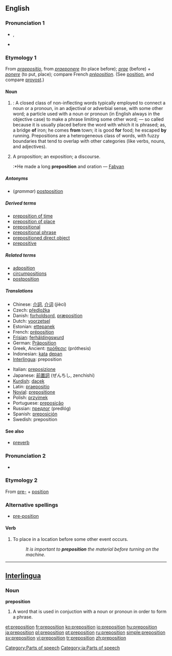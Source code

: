 ==English==
{{wikipedia}}

===Pronunciation 1===
*{{enPR|prĕp-ə-zĭsh'ən}}, {{IPA|/ˌprɛpəˈzɪʃən/}}
*{{audio|en-us-preposition.ogg|Audio (US)}}

===Etymology 1===
From {{L.}} ''[[praepositio]]'', from ''[[praeponere]]'' (to place before); ''[[prae]]'' (before) + ''[[ponere]]'' (to put, place); compare French ''[[préposition]]''. (See [[position]], and compare [[provost]].)

====Noun====
{{en-noun}}

# {{grammar}}: A closed class of non-inflecting words typically employed to connect a noun or a pronoun, in an adjectival or adverbial sense, with some other word; a particle used with a noun or pronoun (in English always in the objective case) to make a phrase limiting some other word; — so called because it is usually placed before the word with which it is phrased; as, a bridge '''of''' iron; he comes '''from''' town; it is good '''for''' food; he escaped '''by''' running. Prepositions are a heterogeneous class of words, with fuzzy boundaries that tend to overlap with other categories (like verbs, nouns, and adjectives).
# {{obsolete}} A proposition; an exposition; a discourse.
#:*He made a long '''preposition''' and oration — [[Fabyan]]

=====Antonyms=====
*(''grammar'') [[postposition]]

=====Derived terms=====
*[[preposition of time]]
*[[preposition of place]]
*[[prepositional]]
*[[prepositional phrase]]
*[[prepositioned direct object]]
*[[prepositive]]

=====Related terms=====
*[[adposition]]
*[[circumpositions]]
*[[postposition]]

=====Translations=====
{{top}}
*Chinese: [[介詞]], [[介词]] (jiècí)
*Czech: [[předložka]] {{f}}
*Danish: [[forholdsord]], [[præposition]]
*Dutch: [[voorzetsel]] {{n}}
*Estonian: [[ettepanek]]
*French: [[préposition]]
*[[Frisian]]: [[ferhâldingswurd]] {{n}}
*German: [[Präposition]] {{f}}
*Greek, Ancient: [[πρόθεσις]] (próthesis) {{f}}
*Indonesian: [[kata]] [[depan]]
*[[Interlingua]]: preposition
{{mid}}
*Italian: [[preposizione]] {{f}}
*Japanese: [[前置詞]] (ぜんちし, zenchishi)
*[[Kurdish]]: [[daçek]] {{f}}
*Latin: [[praepositio]] {{f}}
*[[Novial]]: [[prepositione]]
*Polish: [[przyimek]] {{m}}
*Portuguese: [[preposição]] {{f}}
*Russian: [[предлог]] (predlóg) {{m}}
*Spanish: [[preposición]] {{f}}
*Swedish: preposition {{c}}
{{bottom}}

====See also====
*[[preverb]]

===Pronunciation 2===
*{{IPA|/ˈpriːpəˌzɪʃən/}}

===Etymology 2===
From [[pre-]] + [[position]]

===Alternative spellings===
*[[pre-position]]

====Verb====
{{en-verb}}

# To place in a location before some other event occurs.
#:''It is important to '''preposition''' the material before turning on the machine.''

----

==[[Interlingua]]==

===Noun===
'''preposition'''

# A word that is used in conjuction with a noun or pronoun in order to form a phrase.

[[Category:Parts of speech]]
[[Category:ia:Parts of speech]]

[[et:preposition]]
[[fr:preposition]]
[[ko:preposition]]
[[io:preposition]]
[[hu:preposition]]
[[ja:preposition]]
[[pl:preposition]]
[[pt:preposition]]
[[ru:preposition]]
[[simple:preposition]]
[[sv:preposition]]
[[vi:preposition]]
[[tr:preposition]]
[[zh:preposition]]